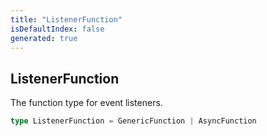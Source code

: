 ```yaml
---
title: "ListenerFunction"
isDefaultIndex: false
generated: true
---
```



<!-- This file was generated from the CommandKit source. Do not modify. Instead, re-run the "docgen" script -->


## ListenerFunction

<GenerationInfo sourceFile="packages/commandkit/src/events/CommandKitEventsChannel.ts" sourceLine="8" packageName="commandkit" />

The function type for event listeners.

```ts title="Signature"
type ListenerFunction = GenericFunction | AsyncFunction
```

